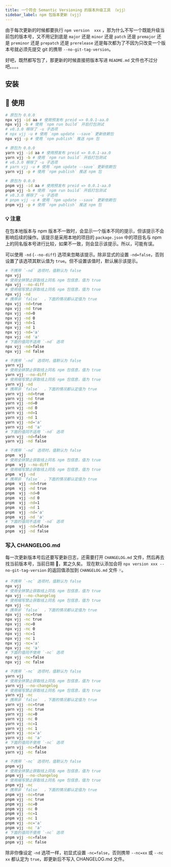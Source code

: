 ```yaml
---
title: 一个符合 Semantic Versioning 的版本升级工具 （vjj）
sidebar_label: npm 包版本更新 (vjj)
---
```


<PackageInfo packageName="vjj" />

由于每次更新的时候都要执行 `npm version  xxx` ，那为什么不写一个既能升级当前包的版本号，又不用记到底是 `major` 还是 `minor` 还是 `patch` 还是 `premajor` 还是 `preminor` 还是 `prepatch` 还是 `prerelease` 还是每次都为了不因为只改变一个版本号就必须先提交 git 的携带 `--no-git-tag-version`。

好吧，既然都写包了，那更新的时候直接把版本写进 `README.md` 文件也不过分吧。。。。

## 安装

<InstallInfo name="vjj" dev />

## 📖 使用

<Tabs  groupId="npm-install-of-pkg-manager">
  <TabItem value="npm" label="npm" default>

```bash
# 原包为 0.0.0
npx vjj -id aa # 使用预发布 preid => 0.0.1-aa.0
npx vjj -b # 使用 `npm run build` 开启打包测试
# v0.3.0 移除了 -u 子选项
# npx vjj -u # 使用 `npm update --save` 更新依赖包
npx vjj -p # 使用 `npm publish` 推送 npm 包
```

  </TabItem>
  <TabItem value="yarn" label="yarn">

```bash
# 原包为 0.0.0
yarn vjj -id aa # 使用预发布 preid => 0.0.1-aa.0
yarn vjj -b # 使用 `npm run build` 开启打包测试
# v0.3.0 移除了 -u 子选项
# yarn vjj -u # 使用 `npm update --save` 更新依赖包
yarn vjj -p # 使用 `npm publish` 推送 npm 包
```

  </TabItem>
  <TabItem value="pnpm" label="pnpm">

```bash
# 原包为 0.0.0
pnpm vjj -id aa # 使用预发布 preid => 0.0.1-aa.0
pnpm vjj -b # 使用 `npm run build` 开启打包测试
# v0.3.0 移除了 -u 子选项
# pnpm vjj -u # 使用 `npm update --save` 更新依赖包
pnpm vjj -p # 使用 `npm publish` 推送 npm 包
```

  </TabItem>
</Tabs>

### 💡 注意

在包本地版本与 npm 版本不一致时，会显示一个版本不同的提示，但该提示不会影响后续的操作。该提示是采用本地的项目的 `package.json` 中的项目名与 npm 上的同名版本号进行比较，如果不一致，则会显示该提示。所以，可能有误。

可以使用 `-nd` (`--no-diff`) 选项来忽略该提示。除非显式的设置 `-nd=false`，否则设置了该选项其默认值为 `true`。但不设置该值时，默认展示该提示。

<Tabs  groupId="npm-install-of-pkg-manager">
  <TabItem value="npm" label="npm" default>

```bash
# 不携带 `-nd` 选项时，值默认为 false
npx vjj
# 使用全拼禁止获取线上同名 npm 包信息，值为 true
npx vjj --no-diff
# 使用缩写禁止获取线上同名 npm 包信息，值为 true
npx vjj -nd
# 携带非 `false`  ，下面的情况都认定值为 true
npx vjj -nd=true
npx vjj -nd true
npx vjj -nd=0
npx vjj -nd 0
npx vjj -nd=1
npx vjj -nd 1
npx vjj -nd='a'
npx vjj -nd 'a'
# 下面的值同不适用 `-nd` 选项
npx vjj -nd=false
npx vjj -nd false
```

  </TabItem>
  <TabItem value="yarn" label="yarn">

```bash
# 不携带 `-nd` 选项时，值默认为 false
yarn vjj
# 使用全拼禁止获取线上同名 npm 包信息，值为 true
yarn vjj --no-diff
# 使用缩写禁止获取线上同名 npm 包信息，值为 true
yarn vjj -nd
# 携带非 `false`  ，下面的情况都认定值为 true
yarn vjj -nd=true
yarn vjj -nd true
yarn vjj -nd=0
yarn vjj -nd 0
yarn vjj -nd=1
yarn vjj -nd 1
yarn vjj -nd='a'
yarn vjj -nd 'a'
# 下面的值同不适用 `-nd` 选项
yarn vjj -nd=false
yarn vjj -nd false
```

  </TabItem>
  <TabItem value="pnpm" label="pnpm">

```bash
# 不携带 `-nd` 选项时，值默认为 false
pnpm  vjj
# 使用全拼禁止获取线上同名 npm 包信息，值为 true
pnpm  vjj --no-diff
# 使用缩写禁止获取线上同名 npm 包信息，值为 true
pnpm  vjj -nd
# 携带非 `false`  ，下面的情况都认定值为 true
pnpm  vjj -nd=true
pnpm  vjj -nd true
pnpm  vjj -nd=0
pnpm  vjj -nd 0
pnpm  vjj -nd=1
pnpm  vjj -nd 1
pnpm  vjj -nd='a'
pnpm  vjj -nd 'a'
# 下面的值同不适用 `-nd` 选项
pnpm  vjj -nd=false
pnpm  vjj -nd false
```

  </TabItem>
</Tabs>

### 写入 CHANGELOG.md

每一次更新版本号后还要写更新日志，还需要打开 `CHANGELOG.md` 文件，然后再去找当前版本号，当前日期 📅，累之久矣。
现在默认添加会将 `npx version xxx --no-git-tag-version` 的返回值添加到 `CHANGELOG.md` 文件 🀄️。

<Tabs  groupId="npm-install-of-pkg-manager">
  <TabItem value="npm" label="npm" default>

```bash
# 不携带 `-nc` 选项时，值默认为 false
npx vjj
# 使用全拼禁止获取线上同名 npm 包信息，值为 true
npx vjj --no-changelog
# 使用缩写禁止获取线上同名 npm 包信息，值为 true
npx vjj -nc
# 携带非 `false`  ，下面的情况都认定值为 true
npx vjj -nc=true
npx vjj -nc true
npx vjj -nc=0
npx vjj -nc 0
npx vjj -nc=1
npx vjj -nc 1
npx vjj -nc='a'
npx vjj -nc 'a'
# 下面的值同不使用 `-nc` 选项
npx vjj -nc=false
npx vjj -nc false
```

  </TabItem>
  <TabItem value="yarn" label="yarn">

```bash
# 不携带 `-nc` 选项时，值默认为 false
yarn vjj
# 使用全拼禁止获取线上同名 npm 包信息，值为 true
yarn vjj --no-changelog
# 使用缩写禁止获取线上同名 npm 包信息，值为 true
yarn vjj -nc
# 携带非 `false`  ，下面的情况都认定值为 true
yarn vjj -nc=true
yarn vjj -nc true
yarn vjj -nc=0
yarn vjj -nc 0
yarn vjj -nc=1
yarn vjj -nc 1
yarn vjj -nc='a'
yarn vjj -nc 'a'
# 下面的值同不使用 `-nc` 选项
yarn vjj -nc=false
yarn vjj -nc false
```

  </TabItem>
  <TabItem value="pnpm" label="pnpm">

```bash
# 不携带 `-nc` 选项时，值默认为 false
pnpm vjj
# 使用全拼禁止获取线上同名 npm 包信息，值为 true
pnpm vjj --no-changelog
# 使用缩写禁止获取线上同名 npm 包信息，值为 true
pnpm vjj -nc
# 携带非 `false`  ，下面的情况都认定值为 true
pnpm vjj -nc=true
pnpm vjj -nc true
pnpm vjj -nc=0
pnpm vjj -nc 0
pnpm vjj -nc=1
pnpm vjj -nc 1
pnpm vjj -nc='a'
pnpm vjj -nc 'a'
# 下面的值同不使用 `-nc` 选项
pnpm vjj -nc=false
pnpm vjj -nc false
```

  </TabItem>
</Tabs>

除非你像设定 `-nd` 选项一样，初显式设置 `-nc=false`，否则携带 `--nc=xx` 或 `--nc xx` 都认定为 `true`，即更新后不写入 CHANGELOG.md 文件。
